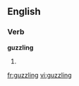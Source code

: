 ==English==

===Verb===
'''guzzling'''

# {{present participle of|[[guzzle]]}}

[[fr:guzzling]]
[[vi:guzzling]]